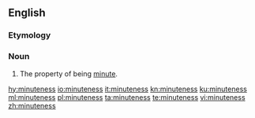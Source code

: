 ==English==

===Etymology===
{{suffix|en|minute|ness}}

===Noun===
{{en-noun|-|es}}

# The property of being [[minute]].

[[hy:minuteness]]
[[io:minuteness]]
[[it:minuteness]]
[[kn:minuteness]]
[[ku:minuteness]]
[[ml:minuteness]]
[[pl:minuteness]]
[[ta:minuteness]]
[[te:minuteness]]
[[vi:minuteness]]
[[zh:minuteness]]